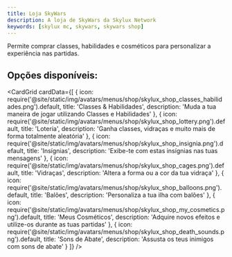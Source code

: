 ```yaml
---
title: Loja SkyWars
description: A loja de SkyWars da Skylux Network
keywords: [skylux mc, skywars, skywars shop]
---
```



Permite comprar classes, habilidades e cosméticos para personalizar a experiência nas partidas.

## Opções disponíveis:

<CardGrid
  cardData={[
    {
      icon: require('@site/static/img/avatars/menus/shop/skylux_shop_classes_habilidades.png').default,
      title: 'Classes & Habilidades',
      description: 'Muda a tua maneira de jogar utilizando Classes e Habilidades'
    },
    {
      icon: require('@site/static/img/avatars/menus/shop/skylux_shop_lottery.png').default,
      title: 'Loteria',
      description: 'Ganha classes, vidraças e muito mais de forma totalmente aleatória'
    },
    {
      icon: require('@site/static/img/avatars/menus/shop/skylux_shop_insignia.png').default,
      title: 'Insígnias',
      description: 'Exibe-te com estas insígnias nas tuas mensagens'
    },
    {
      icon: require('@site/static/img/avatars/menus/shop/skylux_shop_cages.png').default,
      title: 'Vidraças',
      description: 'Altera a forma ou a cor da tua vidraça'
    },
    {
      icon: require('@site/static/img/avatars/menus/shop/skylux_shop_balloons.png').default,
      title: 'Balões',
      description: 'Personaliza a tua ilha com balões'
    },
    {
      icon: require('@site/static/img/avatars/menus/shop/skylux_shop_my_cosmetics.png').default,
      title: 'Meus Cosméticos',
      description: 'Adquire novos efeitos e utilize-os durante as tuas partidas'
    },
    {
      icon: require('@site/static/img/avatars/menus/shop/skylux_shop_death_sounds.png').default,
      title: 'Sons de Abate',
      description: 'Assusta os teus inimigos com sons de abate'
    }
  ]}
/>